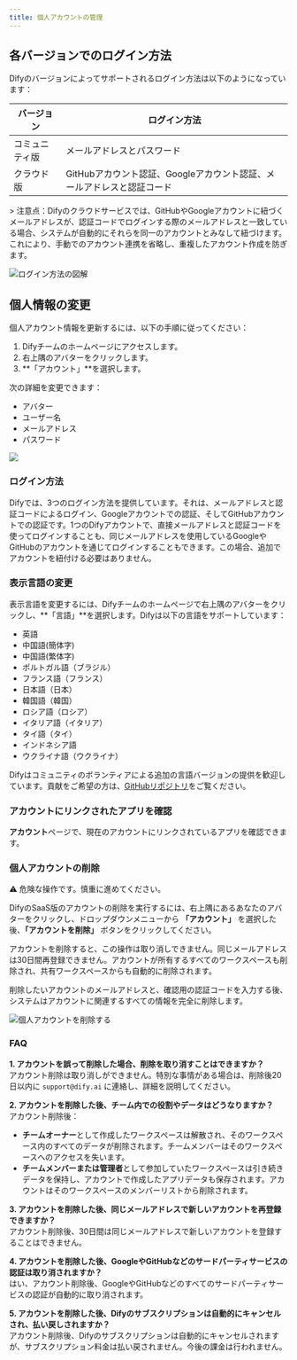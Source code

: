 ```yaml
---
title: 個人アカウントの管理
---
```



## 各バージョンでのログイン方法

Difyのバージョンによってサポートされるログイン方法は以下のようになっています：

<table>
  <thead>
    <tr>
      <th>バージョン</th>
      <th>ログイン方法</th>
    </tr>
  </thead>
  <tbody>
    <tr>
      <td>コミュニティ版</td>
      <td>メールアドレスとパスワード</td>
    </tr>
    <tr>
      <td>クラウド版</td>
      <td>GitHubアカウント認証、Googleアカウント認証、メールアドレスと認証コード</td>
    </tr>
  </tbody>
</table>
> 注意点：Difyのクラウドサービスでは、GitHubやGoogleアカウントに紐づくメールアドレスが、認証コードでログインする際のメールアドレスと一致している場合、システムが自動的にそれらを同一のアカウントとみなして紐づけます。これにより、手動でのアカウント連携を省略し、重複したアカウント作成を防ぎます。

![ログイン方法の図解](https://assets-docs.dify.ai/dify-enterprise-mintlify/jp/guides/management/c4a9bb46f636807f0b59710724fddc40.png)

## 個人情報の変更

個人アカウント情報を更新するには、以下の手順に従ってください：

1. Difyチームのホームページにアクセスします。
2. 右上隅のアバターをクリックします。
3. **「アカウント」**を選択します。

次の詳細を変更できます：

* アバター
* ユーザー名
* メールアドレス
* パスワード

![](https://assets-docs.dify.ai/dify-enterprise-mintlify/jp/guides/management/40ea6368cd22021a3f1627738e40f597.png)

### ログイン方法

Difyでは、3つのログイン方法を提供しています。それは、メールアドレスと認証コードによるログイン、Googleアカウントでの認証、そしてGitHubアカウントでの認証です。1つのDifyアカウントで、直接メールアドレスと認証コードを使ってログインすることも、同じメールアドレスを使用しているGoogleやGitHubのアカウントを通じてログインすることもできます。この場合、追加でアカウントを紐付ける必要はありません。

### 表示言語の変更

表示言語を変更するには、Difyチームのホームページで右上隅のアバターをクリックし、**「言語」**を選択します。Difyは以下の言語をサポートしています：

* 英語
* 中国語(簡体字)
* 中国語(繁体字)
* ポルトガル語（ブラジル）
* フランス語（フランス）
* 日本語（日本）
* 韓国語（韓国）
* ロシア語（ロシア）
* イタリア語（イタリア）
* タイ語（タイ）
* インドネシア語
* ウクライナ語（ウクライナ）

Difyはコミュニティのボランティアによる追加の言語バージョンの提供を歓迎しています。貢献をご希望の方は、[GitHubリポジトリ](https://github.com/langgenius/dify/blob/main/CONTRIBUTING)をご覧ください。

### アカウントにリンクされたアプリを確認

**アカウント**ページで、現在のアカウントにリンクされているアプリを確認できます。

### 個人アカウントの削除

⚠️ 危険な操作です。慎重に進めてください。

DifyのSaaS版のアカウントの削除を実行するには、右上隅にあるあなたのアバターをクリックし、ドロップダウンメニューから **「アカウント」** を選択した後、**「アカウントを削除」** ボタンをクリックしてください。

アカウントを削除すると、この操作は取り消しできません。同じメールアドレスは30日間再登録できません。アカウントが所有するすべてのワークスペースも削除され、共有ワークスペースからも自動的に削除されます。

削除したいアカウントのメールアドレスと、確認用の認証コードを入力する後、システムはアカウントに関連するすべての情報を完全に削除します。

![個人アカウントを削除する](https://assets-docs.dify.ai/2024/12/ded326f27886b5884969c220ead998d7.png)

### FAQ

**1. アカウントを誤って削除した場合、削除を取り消すことはできますか？**  
アカウント削除は取り消しができません。特別な事情がある場合は、削除後20日以内に `support@dify.ai` に連絡し、詳細を説明してください。

**2. アカウントを削除した後、チーム内での役割やデータはどうなりますか？**  
アカウント削除後：  
- **チームオーナー**として作成したワークスペースは解散され、そのワークスペース内のすべてのデータが削除されます。チームメンバーはそのワークスペースへのアクセスを失います。  
- **チームメンバーまたは管理者**として参加していたワークスペースは引き続きデータを保持し、アカウントで作成したアプリデータも保存されます。アカウントはそのワークスペースのメンバーリストから削除されます。

**3. アカウントを削除した後、同じメールアドレスで新しいアカウントを再登録できますか？**  
アカウント削除後、30日間は同じメールアドレスで新しいアカウントを登録することはできません。

**4. アカウントを削除した後、GoogleやGitHubなどのサードパーティサービスの認証は取り消されますか？**  
はい、アカウント削除後、GoogleやGitHubなどのすべてのサードパーティサービスの認証が自動的に取り消されます。

**5. アカウントを削除した後、Difyのサブスクリプションは自動的にキャンセルされ、払い戻しされますか？**  
アカウント削除後、Difyのサブスクリプションは自動的にキャンセルされますが、サブスクリプション料金は払い戻されません。今後の課金は行われません。
